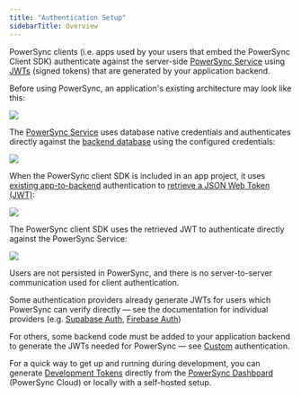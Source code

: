 ```yaml
---
title: "Authentication Setup"
sidebarTitle: Overview
---
```


PowerSync clients (i.e. apps used by your users that embed the PowerSync Client SDK) authenticate against the server-side [PowerSync Service](/architecture/powersync-service) using [JWTs](https://jwt.io/) (signed tokens) that are generated by your application backend.

Before using PowerSync, an application's existing architecture may look like this:
<Frame>
  <img src="/images/powersync-docs-architecture-diagram-001 (1).png"/>
</Frame>

The [PowerSync Service](/architecture/powersync-service) uses database native credentials and authenticates directly against the [backend database](/usage/installation/database-setup) using the configured credentials:

<Frame>
  <img src="/images/powersync-docs-architecture-diagram-002 (2).png"/>
</Frame>

When the PowerSync client SDK is included in an app project, it uses [existing app-to-backend](/usage/installation/app-backend-setup) authentication to [retrieve a JSON Web Token (JWT)](/usage/installation/authentication-setup):

<Frame>
  <img src="/images/powersync-docs-architecture-diagram-004 (2).png"/>
</Frame>

The PowerSync client SDK uses the retrieved JWT to authenticate directly against the PowerSync Service:

<Frame>
  <img src="/images/powersync-docs-architecture-diagram-005 (2).png"/>
</Frame>

Users are not persisted in PowerSync, and there is no server-to-server communication used for client authentication.

Some authentication providers already generate JWTs for users which PowerSync can verify directly — see the documentation for individual providers (e.g. [Supabase Auth](/usage/installation/authentication-setup/supabase-auth), [Firebase Auth](/usage/installation/authentication-setup/firebase-auth))

For others, some backend code must be added to your application backend to generate the JWTs needed for PowerSync — see [Custom](/usage/installation/authentication-setup/custom) authentication.

For a quick way to get up and running during development, you can generate [Development Tokens](/usage/installation/authentication-setup/development-tokens) directly from the [PowerSync Dashboard](/usage/tools/powersync-dashboard) (PowerSync Cloud) or locally with a self-hosted setup.

